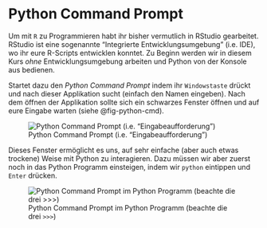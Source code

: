 # Python Command Prompt {#sec-python-command-prompt}

Um mit `R` zu Programmieren habt ihr bisher vermutlich in RStudio gearbeitet. RStudio ist eine sogenannte "Integrierte Entwicklungsumgebung" (i.e. IDE), wo ihr eure R-Scripts entwicklen konntet. Zu Beginn werden wir in diesem Kurs *ohne* Entwicklungsumgebung arbeiten und Python von der Konsole aus bedienen. 

Startet dazu den *Python Command Prompt* indem ihr `Windowstaste` drückt und nach dieser Applikation sucht (einfach den Namen eingeben). Nach dem öffnen der Applikation sollte sich ein schwarzes Fenster öffnen und auf eure Eingabe warten (siehe @fig-python-cmd).

![Python Command Prompt (i.e. "Eingabeaufforderung")
](figures/python-command-prompt.PNG){#fig-python-cmd}

Dieses Fenster ermöglicht es uns, auf sehr einfache (aber auch etwas trockene) Weise mit Python zu interagieren. Dazu müssen wir aber zuerst noch in das Python Programm einsteigen, indem wir `python` eintippen und `Enter` drücken. 

![Python Command Prompt im Python Programm (beachte die drei `>>>`)](figures/python-command-prompt2.PNG){#fig-python-cmd2}

